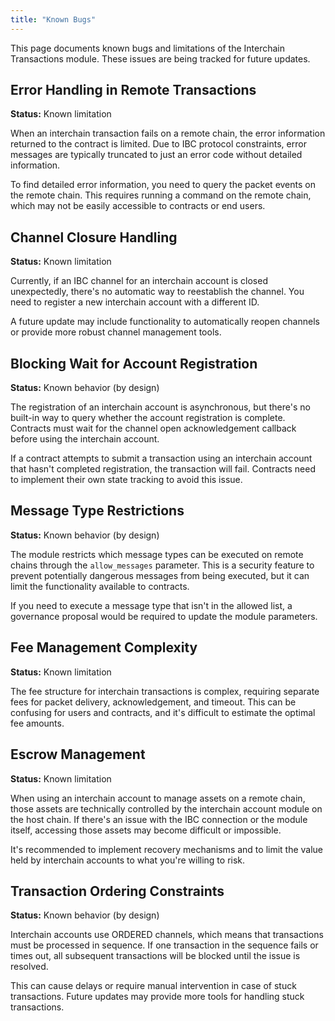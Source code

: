 ```yaml
---
title: "Known Bugs"
---
```


This page documents known bugs and limitations of the Interchain Transactions module. These issues are being tracked for future updates.

## Error Handling in Remote Transactions

**Status:** Known limitation

When an interchain transaction fails on a remote chain, the error information returned to the contract is limited. Due to IBC protocol constraints, error messages are typically truncated to just an error code without detailed information.

To find detailed error information, you need to query the packet events on the remote chain. This requires running a command on the remote chain, which may not be easily accessible to contracts or end users.

## Channel Closure Handling

**Status:** Known limitation

Currently, if an IBC channel for an interchain account is closed unexpectedly, there's no automatic way to reestablish the channel. You need to register a new interchain account with a different ID.

A future update may include functionality to automatically reopen channels or provide more robust channel management tools.

## Blocking Wait for Account Registration

**Status:** Known behavior (by design)

The registration of an interchain account is asynchronous, but there's no built-in way to query whether the account registration is complete. Contracts must wait for the channel open acknowledgement callback before using the interchain account.

If a contract attempts to submit a transaction using an interchain account that hasn't completed registration, the transaction will fail. Contracts need to implement their own state tracking to avoid this issue.

## Message Type Restrictions

**Status:** Known behavior (by design)

The module restricts which message types can be executed on remote chains through the `allow_messages` parameter. This is a security feature to prevent potentially dangerous messages from being executed, but it can limit the functionality available to contracts.

If you need to execute a message type that isn't in the allowed list, a governance proposal would be required to update the module parameters.

## Fee Management Complexity

**Status:** Known limitation

The fee structure for interchain transactions is complex, requiring separate fees for packet delivery, acknowledgement, and timeout. This can be confusing for users and contracts, and it's difficult to estimate the optimal fee amounts.

## Escrow Management

**Status:** Known limitation

When using an interchain account to manage assets on a remote chain, those assets are technically controlled by the interchain account module on the host chain. If there's an issue with the IBC connection or the module itself, accessing those assets may become difficult or impossible.

It's recommended to implement recovery mechanisms and to limit the value held by interchain accounts to what you're willing to risk.

## Transaction Ordering Constraints

**Status:** Known behavior (by design)

Interchain accounts use ORDERED channels, which means that transactions must be processed in sequence. If one transaction in the sequence fails or times out, all subsequent transactions will be blocked until the issue is resolved.

This can cause delays or require manual intervention in case of stuck transactions. Future updates may provide more tools for handling stuck transactions. 